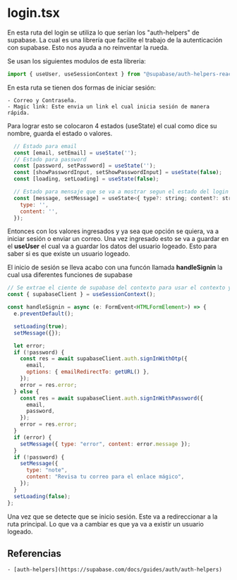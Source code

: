 # login.tsx

En esta ruta del login se utiliza lo que serían los "auth-helpers" de supabase. La cual es una librería que facilite el trabajo de
la autenticación con supabase. Esto nos ayuda a no reinventar la rueda.

Se usan los siguientes modulos de esta libreria:

```js
import { useUser, useSessionContext } from "@supabase/auth-helpers-react";
```

En esta ruta se tienen dos formas de iniciar sesión:

    - Correo y Contraseña.
    - Magic link: Este envia un link el cual inicia sesión de manera rápida.

Para lograr esto se colocaron 4 estados (useState) el cual como dice su nombre, guarda el estado o valores.

```js
  // Estado para email
  const [email, setEmail] = useState('');
  // Estado para password
  const [password, setPassword] = useState('');
  const [showPasswordInput, setShowPasswordInput] = useState(false);
  const [loading, setLoading] = useState(false);

  // Estado para mensaje que se va a mostrar segun el estado del login
  const [message, setMessage] = useState<{ type?: string; content?: string }>({
    type: '',
    content: '',
  });

```

Entonces con los valores ingresados y ya sea que opción se quiera, va a iniciar sesión o enviar un correo. Una vez ingresado esto se va a guardar en el **useUser** el cual va a guardar los datos del
usuario logeado. Esto para saber si es que existe un usuario logeado.

El inicio de sesión se lleva acabo con una funcón llamada **handleSignin** la cual usa diferentes funciones de supabase

```js
// Se extrae el ciente de supabase del contexto para usar el contexto y sus metodos
const { supabaseClient } = useSessionContext();

const handleSignin = async (e: FormEvent<HTMLFormElement>) => {
  e.preventDefault();

  setLoading(true);
  setMessage({});

  let error;
  if (!password) {
    const res = await supabaseClient.auth.signInWithOtp({
      email,
      options: { emailRedirectTo: getURL() },
    });
    error = res.error;
  } else {
    const res = await supabaseClient.auth.signInWithPassword({
      email,
      password,
    });
    error = res.error;
  }
  if (error) {
    setMessage({ type: "error", content: error.message });
  }
  if (!password) {
    setMessage({
      type: "note",
      content: "Revisa tu correo para el enlace mágico",
    });
  }
  setLoading(false);
};
```

Una vez que se detecte que se inicio sesión. Este va a redireccionar a la ruta principal. Lo que va a cambiar es que ya va a existir un usuario logeado.

## Referencias

    - [auth-helpers](https://supabase.com/docs/guides/auth/auth-helpers)
